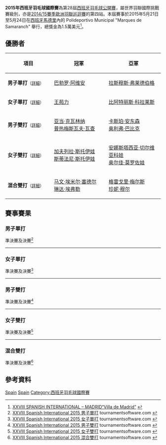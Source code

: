 {{noteTA|G1=Badminton}}
{{infobox badminton event
|name           = 2015年西班牙羽毛球國際賽
|image          = 
|size           = 
|caption        =
|dates          = 2015年5月21日－5月24日
|number_edition = 第28屆
|level          = 4A
|prize_money    = 1.5萬美元
|location       = {{ESP}}[[馬德里|馬德里]]
|venue          = Polideportivo Municipal "Marques de Samaranch"
|previous       = 2014年西班牙羽毛球公開賽 
|next           = 2016年西班牙羽毛球國際賽
}}
'''2015年西班牙羽毛球國際賽'''為第28屆[[西班牙羽毛球公開賽|西班牙羽毛球公開賽]]，屬世界羽聯國際挑戰賽級別，亦是[[2014/15賽季歐洲羽聯巡迴賽|2014/15賽季歐洲羽聯巡迴賽]]的第四站。本屆賽事於2015年5月21日至5月24日在[[西班牙|西班牙]][[馬德里|馬德里]]內的 Polideportivo Municipal "Marques de Samaranch" 舉行，總獎金為1.5萬美元<ref>[http://www.bwfbadminton.org/file.aspx?id=631073&dl=1 XXVIII SPANISH INTERNATIONAL – MADRID“Villa de Madrid”] {{Wayback|url=http://www.bwfbadminton.org/file.aspx?id=631073&dl=1 |date=20160305223853 }}{{en}}</ref>。

== 優勝者 ==
{| class=wikitable style="font-size:small"
!width="200"|項目
!width="250"|冠軍
!width="250"|亞軍
|-
|'''男子單打'''<small>（[[#男子單打|詳細]]）</small>
|{{flagicon|ESP}} [[巴勃罗·阿维安|巴勃罗·阿维安]]
|{{flagicon|DEN}} [[拉斯穆斯·弗莱德伯格|拉斯穆斯·弗莱德伯格]]
|-
|'''女子單打'''<small>（[[#女子單打|詳細]]）</small>
|{{flagicon|USA}} [[王苑力|王苑力]]
|{{flagicon|ESP}} [[比阿特丽斯·科拉莱斯|比阿特丽斯·科拉莱斯]]
|-
|'''男子雙打'''<small>（[[#男子雙打|詳細]]）</small>
|{{flagicon|POL}} [[亚当·克瓦林纳|亚当·克瓦林纳]]<br/>{{flagicon|POL}} [[普热梅斯瓦夫·瓦查|普热梅斯瓦夫·瓦查]]
|{{flagicon|DEN}} [[卡斯珀·安东森|卡斯珀·安东森]]<br/>{{flagicon|DEN}} [[奥利弗·巴比克|奥利弗·巴比克]]
|-
|'''女子雙打'''<small>（[[#女子雙打|詳細]]）</small>
|{{flagicon|BUL}} [[加夫列拉·斯托伊娃|加夫列拉·斯托伊娃]]<br/>{{flagicon|BUL}} [[斯蒂法尼·斯托伊娃|斯蒂法尼·斯托伊娃]]
|{{flagicon|RUS}} [[安娜斯塔西亚·切尔维亚科娃|安娜斯塔西亚·切尔维亚科娃]]<br/>{{flagicon|RUS}} [[奥尔佳·莫罗佐娃|奥尔佳·莫罗佐娃]]
|-
|'''混合雙打'''<small>（[[#混合雙打|詳細]]）</small>
|{{flagicon|GER}} [[马文·埃米尔·塞德尔|马文·埃米尔·塞德尔]]<br/>{{flagicon|GER}} [[琳达·埃弗勒|琳达·埃弗勒]]
|{{flagicon|ENG}} [[格雷戈里·梅尔斯|格雷戈里·梅尔斯]]<br/>{{flagicon|ENG}} [[珍妮·穆尔|珍妮·穆尔]]
|}

== 賽事賽果 ==
=== 男子單打 ===
;準決賽及決賽<ref name="MS">[http://bwf.tournamentsoftware.com/sport/draw.aspx?id=C2307D02-5270-4F20-913E-F9EDD863FDFE&draw=2 XXVIII Spanish International 2015 男子單打] tournamentsoftware.com {{en}}</ref>
{{4TeamBracket-Tennis3-v2
| team-width=200
| RD1-seed1=
| RD1-team1={{flagicon|GER}} [[迪特尔·杜马克|迪特尔·杜马克]]
| RD1-score1-1='''21
| RD1-score1-2=9
| RD1-score1-3=20
| RD1-seed2=8
| RD1-team2='''{{flagicon|ESP}} [[巴勃罗·阿维安|巴勃罗·阿维安]]
| RD1-score2-1=19
| RD1-score2-2='''21
| RD1-score2-3='''22

| RD1-seed3=5
| RD1-team3='''{{flagicon|DEN}} [[拉斯穆斯·弗莱德伯格|拉斯穆斯·弗莱德伯格]]
| RD1-score3-1='''21
| RD1-score3-2=19
| RD1-score3-3='''21
| RD1-seed4=6
| RD1-team4={{flagicon|FRA}} [[托马斯·鲁克塞尔|托马斯·鲁克塞尔]]
| RD1-score4-1=11
| RD1-score4-2='''21
| RD1-score4-3=16

| RD2-seed1=8
| RD2-team1='''{{flagicon|ESP}} [[巴勃罗·阿维安|巴勃罗·阿维安]]
| RD2-score1-1='''21
| RD2-score1-2=13
| RD2-score1-3='''21
| RD2-seed2=5
| RD2-team2={{flagicon|DEN}} [[拉斯穆斯·弗莱德伯格|拉斯穆斯·弗莱德伯格]]
| RD2-score2-1=16
| RD2-score2-2='''21
| RD2-score2-3=10
}}
----

=== 女子單打 ===
;準決賽及決賽<ref name="WS">[http://bwf.tournamentsoftware.com/sport/draw.aspx?id=C2307D02-5270-4F20-913E-F9EDD863FDFE&draw=4 XXVIII Spanish International 2015 女子單打] tournamentsoftware.com {{en}}</ref>
{{4TeamBracket-Tennis3-v2
| team-width=200
| RD1-seed1=1
| RD1-team1='''{{flagicon|ESP}} [[比阿特丽斯·科拉莱斯|比阿特丽斯·科拉莱斯]]
| RD1-score1-1='''21
| RD1-score1-2='''21
| RD1-score1-3=
| RD1-seed2=4
| RD1-team2={{flagicon|BUL}} [[佩蒂娅·内德尔奇娃|佩蒂娅·内德尔奇娃]]
| RD1-score2-1=10
| RD1-score2-2=18
| RD1-score2-3=

| RD1-seed3=3
| RD1-team3='''{{flagicon|USA}} [[王苑力|王苑力]]
| RD1-score3-1='''21
| RD1-score3-2='''21
| RD1-score3-3=
| RD1-seed4=2
| RD1-team4={{flagicon|BUL}} [[琳达·塞奇妮|琳达·塞奇妮]]
| RD1-score4-1=12
| RD1-score4-2=19
| RD1-score4-3=

| RD2-seed1=1
| RD2-team1={{flagicon|ESP}} [[比阿特丽斯·科拉莱斯|比阿特丽斯·科拉莱斯]]
| RD2-score1-1='''21
| RD2-score1-2=14
| RD2-score1-3=15
| RD2-seed2=3
| RD2-team2='''{{flagicon|USA}} [[王苑力|王苑力]]
| RD2-score2-1=13
| RD2-score2-2='''21
| RD2-score2-3='''21
}}
----

=== 男子雙打 ===
;準決賽及決賽<ref name="MD">[http://bwf.tournamentsoftware.com/sport/draw.aspx?id=C2307D02-5270-4F20-913E-F9EDD863FDFE&draw=6 XXVIII Spanish International 2015 男子雙打] {{Wayback|url=http://bwf.tournamentsoftware.com/sport/draw.aspx?id=C2307D02-5270-4F20-913E-F9EDD863FDFE&draw=6 |date=20191215043928 }} tournamentsoftware.com {{en}}</ref>
{{4TeamBracket-Tennis3-v2
| team-width=200
| RD1-seed1=1
| RD1-team1='''{{flagicon|POL}} [[亚当·克瓦林纳|亚当·克瓦林纳]]<br/> {{flagicon|POL}} [[普热梅斯瓦夫·瓦查|普热梅斯瓦夫·瓦查]]
| RD1-score1-1='''21
| RD1-score1-2='''21
| RD1-score1-3=
| RD1-seed2=
| RD1-team2={{flagicon|GUA}} [[乔纳森·索利斯|乔纳森·索利斯]]<br/> {{flagicon|GUA}} [[鲁道夫·拉米雷斯|鲁道夫·拉米雷斯]]
| RD1-score2-1=10
| RD1-score2-2=14
| RD1-score2-3=

| RD1-seed3=
| RD1-team3={{flagicon|GER}} [[约翰尼斯·皮斯托留斯|约翰尼斯·皮斯托留斯]]<br/> {{flagicon|GER}} [[马文·埃米尔·塞德尔|马文·埃米尔·塞德尔]]
| RD1-score3-1=21
| RD1-score3-2='''21
| RD1-score3-3=16
| RD1-seed4=
| RD1-team4='''{{flagicon|DEN}} [[卡斯珀·安东森|卡斯珀·安东森]]<br/> {{flagicon|DEN}} [[奥利弗·巴比克|奥利弗·巴比克]]
| RD1-score4-1='''23
| RD1-score4-2=15
| RD1-score4-3='''21

| RD2-seed1=1
| RD2-team1='''{{flagicon|POL}} [[亚当·克瓦林纳|亚当·克瓦林纳]]<br/> {{flagicon|POL}} [[普热梅斯瓦夫·瓦查|普热梅斯瓦夫·瓦查]]
| RD2-score1-1='''21
| RD2-score1-2='''21
| RD2-score1-3=
| RD2-seed2=
| RD2-team2={{flagicon|DEN}} [[卡斯珀·安东森|卡斯珀·安东森]]<br/> {{flagicon|DEN}} [[奥利弗·巴比克|奥利弗·巴比克]]
| RD2-score2-1=17
| RD2-score2-2=14
| RD2-score2-3=
}}
----

=== 女子雙打 ===
;準決賽及決賽<ref name="WD">[https://bwf.tournamentsoftware.com/sport/draw.aspx?id=5B98CD6A-B00F-4FA8-981F-E6EC26146B6E&draw=2 XXVIII Spanish International 2015 女子雙打] tournamentsoftware.com {{en}}</ref>
{{4TeamBracket-Tennis3-v2
| team-width=200
| RD1-seed1=1
| RD1-team1='''{{flagicon|BUL}} [[加夫列拉·斯托伊娃|加夫列拉·斯托伊娃]]<br/> {{flagicon|BUL}} [[斯蒂法尼·斯托伊娃|斯蒂法尼·斯托伊娃]]
| RD1-score1-1='''21
| RD1-score1-2='''21
| RD1-score1-3=
| RD1-seed2=4
| RD1-team2={{flagicon|DEN}} [[麦尔肯·弗勒尔戈德|麦尔肯·弗勒尔戈德]]<br/> {{flagicon|DEN}} [[萨拉·蒂格森|萨拉·蒂格森]]
| RD1-score2-1=16
| RD1-score2-2=11
| RD1-score2-3=

| RD1-seed3=
| RD1-team3='''{{nowrap|{{flagicon|RUS}} [[安娜斯塔西亚·切尔维亚科娃|安娜斯塔西亚·切尔维亚科娃]]<br/> {{flagicon|RUS}} [[奥尔佳·莫罗佐娃|奥尔佳·莫罗佐娃]]}}
| RD1-score3-1='''21
| RD1-score3-2='''21
| RD1-score3-3=
| RD1-seed4=
| RD1-team4={{flagicon|FRA}} [[莉亚·巴莱尔莫|莉亚·巴莱尔莫]]<br/> {{flagicon|FRA}} [[安妮·特兰|安妮·特兰]]
| RD1-score4-1=13
| RD1-score4-2=19
| RD1-score4-3=

| RD2-seed1=1
| RD2-team1='''{{flagicon|BUL}} [[加夫列拉·斯托伊娃|加夫列拉·斯托伊娃]]<br/> {{flagicon|BUL}} [[斯蒂法尼·斯托伊娃|斯蒂法尼·斯托伊娃]]
| RD2-score1-1='''21
| RD2-score1-2='''21
| RD2-score1-3=
| RD2-seed2=
| RD2-team2={{flagicon|RUS}} [[安娜斯塔西亚·切尔维亚科娃|安娜斯塔西亚·切尔维亚科娃]]<br/> {{flagicon|RUS}} [[奥尔佳·莫罗佐娃|奥尔佳·莫罗佐娃]]
| RD2-score2-1=16
| RD2-score2-2=11
| RD2-score2-3=
}}
----

=== 混合雙打 ===
;準決賽及決賽<ref name="XD">[https://bwf.tournamentsoftware.com/sport/draw.aspx?id=5B98CD6A-B00F-4FA8-981F-E6EC26146B6E&draw=1 XXVIII Spanish International 2015 混合雙打] {{Wayback|url=https://bwf.tournamentsoftware.com/sport/draw.aspx?id=5B98CD6A-B00F-4FA8-981F-E6EC26146B6E&draw=1 |date=20191217172904 }} tournamentsoftware.com {{en}}</ref>
{{4TeamBracket-Tennis3-v2
| team-width=200
| RD1-seed1=
| RD1-team1='''{{flagicon|GER}} [[马文·埃米尔·塞德尔|马文·埃米尔·塞德尔]]<br/> {{flagicon|GER}} [[琳达·埃弗勒|琳达·埃弗勒]]
| RD1-score1-1='''21
| RD1-score1-2='''21
| RD1-score1-3=
| RD1-seed2=
| RD1-team2={{flagicon|FRA}} [[巴斯蒂安·凯尔索迪|巴斯蒂安·凯尔索迪]]<br/> {{flagicon|FRA}} [[莉亚·巴莱尔莫|莉亚·巴莱尔莫]]
| RD1-score2-1=18
| RD1-score2-2=13
| RD1-score2-3=

| RD1-seed3=
| RD1-team3='''{{flagicon|ENG}} [[格雷戈里·梅尔斯|格雷戈里·梅尔斯]]<br/> {{flagicon|ENG}} [[珍妮·穆尔|珍妮·穆尔]]
| RD1-score3-1='''21
| RD1-score3-2='''21
| RD1-score3-3=
| RD1-seed4=
| RD1-team4={{flagicon|DEN}} [[卡斯珀·安东森|卡斯珀·安东森]]<br/> {{flagicon|DEN}} [[阿曼达·马德森|阿曼达·马德森]]
| RD1-score4-1=14
| RD1-score4-2=15
| RD1-score4-3=

| RD2-seed1=
| RD2-team1='''{{flagicon|GER}} [[马文·埃米尔·塞德尔|马文·埃米尔·塞德尔]]<br/> {{flagicon|GER}} [[琳达·埃弗勒|琳达·埃弗勒]]
| RD2-score1-1='''21
| RD2-score1-2='''21
| RD2-score1-3=
| RD2-seed2=
| RD2-team2={{flagicon|ENG}} [[格雷戈里·梅尔斯|格雷戈里·梅尔斯]]<br/> {{flagicon|ENG}} [[珍妮·穆尔|珍妮·穆尔]]
| RD2-score2-1=16
| RD2-score2-2=12
| RD2-score2-3=
}}

== 參考資料 ==
{{Reflist}}

[[Category:2015年世界羽聯國際挑戰賽|Spain]]
[[Category:2014/15賽季歐洲羽聯巡迴賽|Spain]]
[[Category:西班牙羽毛球國際賽|Category:西班牙羽毛球國際賽]]